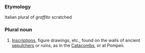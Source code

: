 ===Etymology===
Italian plural of ''graffito'' scratched
===Plural noun===
#[[Inscriptions]], figure drawings, etc., found on the walls of ancient [[sepulchers]] or ruins, as in the [[Catacombs]], or at Pompeii.